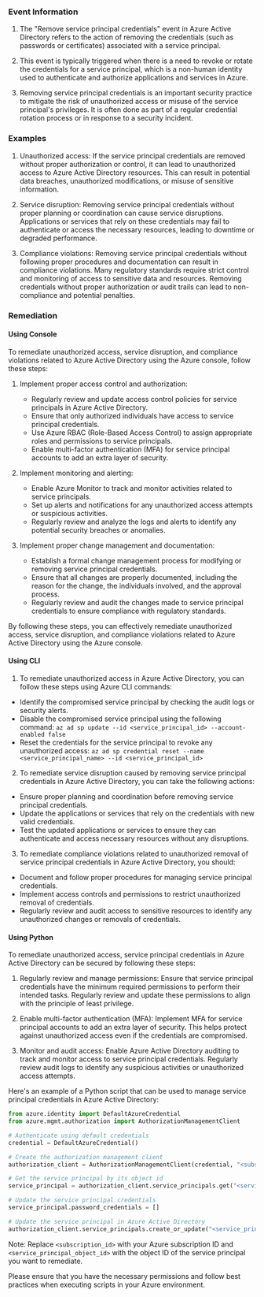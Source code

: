 
### Event Information

1. The "Remove service principal credentials" event in Azure Active Directory refers to the action of removing the credentials (such as passwords or certificates) associated with a service principal.

2. This event is typically triggered when there is a need to revoke or rotate the credentials for a service principal, which is a non-human identity used to authenticate and authorize applications and services in Azure.

3. Removing service principal credentials is an important security practice to mitigate the risk of unauthorized access or misuse of the service principal's privileges. It is often done as part of a regular credential rotation process or in response to a security incident.


### Examples

1. Unauthorized access: If the service principal credentials are removed without proper authorization or control, it can lead to unauthorized access to Azure Active Directory resources. This can result in potential data breaches, unauthorized modifications, or misuse of sensitive information.

2. Service disruption: Removing service principal credentials without proper planning or coordination can cause service disruptions. Applications or services that rely on these credentials may fail to authenticate or access the necessary resources, leading to downtime or degraded performance.

3. Compliance violations: Removing service principal credentials without following proper procedures and documentation can result in compliance violations. Many regulatory standards require strict control and monitoring of access to sensitive data and resources. Removing credentials without proper authorization or audit trails can lead to non-compliance and potential penalties.

### Remediation

#### Using Console

To remediate unauthorized access, service disruption, and compliance violations related to Azure Active Directory using the Azure console, follow these steps:

1. Implement proper access control and authorization:
   - Regularly review and update access control policies for service principals in Azure Active Directory.
   - Ensure that only authorized individuals have access to service principal credentials.
   - Use Azure RBAC (Role-Based Access Control) to assign appropriate roles and permissions to service principals.
   - Enable multi-factor authentication (MFA) for service principal accounts to add an extra layer of security.

2. Implement monitoring and alerting:
   - Enable Azure Monitor to track and monitor activities related to service principals.
   - Set up alerts and notifications for any unauthorized access attempts or suspicious activities.
   - Regularly review and analyze the logs and alerts to identify any potential security breaches or anomalies.

3. Implement proper change management and documentation:
   - Establish a formal change management process for modifying or removing service principal credentials.
   - Ensure that all changes are properly documented, including the reason for the change, the individuals involved, and the approval process.
   - Regularly review and audit the changes made to service principal credentials to ensure compliance with regulatory standards.

By following these steps, you can effectively remediate unauthorized access, service disruption, and compliance violations related to Azure Active Directory using the Azure console.

#### Using CLI

1. To remediate unauthorized access in Azure Active Directory, you can follow these steps using Azure CLI commands:

- Identify the compromised service principal by checking the audit logs or security alerts.
- Disable the compromised service principal using the following command:
  `az ad sp update --id <service_principal_id> --account-enabled false`
- Reset the credentials for the service principal to revoke any unauthorized access:
  `az ad sp credential reset --name <service_principal_name> --id <service_principal_id>`

2. To remediate service disruption caused by removing service principal credentials in Azure Active Directory, you can take the following actions:

- Ensure proper planning and coordination before removing service principal credentials.
- Update the applications or services that rely on the credentials with new valid credentials.
- Test the updated applications or services to ensure they can authenticate and access necessary resources without any disruptions.

3. To remediate compliance violations related to unauthorized removal of service principal credentials in Azure Active Directory, you should:

- Document and follow proper procedures for managing service principal credentials.
- Implement access controls and permissions to restrict unauthorized removal of credentials.
- Regularly review and audit access to sensitive resources to identify any unauthorized changes or removals of credentials.

#### Using Python

To remediate unauthorized access, service principal credentials in Azure Active Directory can be secured by following these steps:

1. Regularly review and manage permissions: Ensure that service principal credentials have the minimum required permissions to perform their intended tasks. Regularly review and update these permissions to align with the principle of least privilege.

2. Enable multi-factor authentication (MFA): Implement MFA for service principal accounts to add an extra layer of security. This helps protect against unauthorized access even if the credentials are compromised.

3. Monitor and audit access: Enable Azure Active Directory auditing to track and monitor access to service principal credentials. Regularly review audit logs to identify any suspicious activities or unauthorized access attempts.

Here's an example of a Python script that can be used to manage service principal credentials in Azure Active Directory:

```python
from azure.identity import DefaultAzureCredential
from azure.mgmt.authorization import AuthorizationManagementClient

# Authenticate using default credentials
credential = DefaultAzureCredential()

# Create the authorization management client
authorization_client = AuthorizationManagementClient(credential, "<subscription_id>")

# Get the service principal by its object id
service_principal = authorization_client.service_principals.get("<service_principal_object_id>")

# Update the service principal credentials
service_principal.password_credentials = []

# Update the service principal in Azure Active Directory
authorization_client.service_principals.create_or_update("<service_principal_object_id>", service_principal)
```

Note: Replace `<subscription_id>` with your Azure subscription ID and `<service_principal_object_id>` with the object ID of the service principal you want to remediate.

Please ensure that you have the necessary permissions and follow best practices when executing scripts in your Azure environment.

